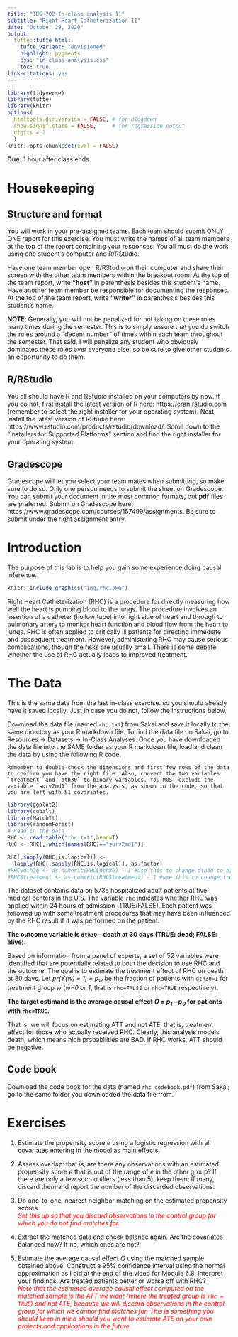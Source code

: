 ```yaml
---
title: "IDS 702 In-class analysis 11"
subtitle: "Right Heart Catheterization II"
date: "October 29, 2020"
output: 
  tufte::tufte_html:
    tufte_variant: "envisioned"
    highlight: pygments
    css: "in-class-analysis.css"
    toc: true
link-citations: yes
---
```


```r
library(tidyverse)
library(tufte)
library(knitr)
options(
  htmltools.dir.version = FALSE, # for blogdown
  show.signif.stars = FALSE,     # for regression output
  digits = 2
  )
knitr::opts_chunk$set(eval = FALSE)
```


**Due:** 1 hour after class ends


# Housekeeping
## Structure and format
You will work in your pre-assigned teams. Each team should submit ONLY ONE report for this exercise. You must write the names of all team members at the top of the report containing your responses. You all must do the work using one student's computer and R/RStudio. 

Have one team member open R/RStudio on their computer and share their screen with the other team members within the breakout room. At the top of the team report, write **"host"** in parenthesis besides this student's name. Have another team member be responsible for documenting the responses. At the top of the team report, write **"writer"** in parenthesis besides this student's name. 

**NOTE**: Generally, you will not be penalized for not taking on these roles many times during the semester. This is to simply ensure that you do switch the roles around a "decent number" of times within each team throughout the semester. That said, I will penalize any student who obviously dominates these roles over everyone else, so be sure to give other students an opportunity to do them.

## R/RStudio
You all should have R and RStudio installed on your computers by now. If you do not, first install the latest version of R here: https://cran.rstudio.com (remember to select the right installer for your operating system). Next, install the latest version of RStudio here: https://www.rstudio.com/products/rstudio/download/. Scroll down to the "Installers for Supported Platforms" section and find the right installer for your operating system.


## Gradescope
Gradescope will let you select your team mates when submitting, so make sure to do so. Only one person needs to submit the sheet on Gradescope. You can submit your document in the most common formats, but **pdf** files are preferred. Submit on Gradescope here: https://www.gradescope.com/courses/157499/assignments. Be sure to submit under the right assignment entry.



# Introduction

The purpose of this lab is to help you gain some experience doing causal inference.

```r
knitr::include_graphics("img/rhc.JPG")
```

Right Heart Catheterization (RHC) is a procedure for directly measuring how well the heart is pumping blood to the lungs. The procedure involves an insertion of a catheter (hollow tube) into right side of heart and through to pulmonary artery to monitor heart function and blood flow from the heart to lungs. RHC is often applied to critically ill patients for directing immediate and subsequent treatment. However, administering RHC may cause serious complications, though the risks are usually small. There is some debate whether the use of RHC actually leads to improved treatment.


# The Data

This is the same data from the last in-class exercise. so you should already have it saved locally. Just in case you do not, follow the instructions below.

Download the data file (named `rhc.txt`) from Sakai and save it locally to the same directory as your R markdown file. To find the data file on Sakai, go to Resources $\rightarrow$ Datasets $\rightarrow$ In-Class Analyses. Once you have downloaded the data file into the SAME folder as your R markdown file, load and clean the data by using the following R code.

```marginfigure
Remember to double-check the dimensions and first few rows of the data to confirm you have the right file. Also, convert the two variables `treatment` and `dth30` to binary variables. You MUST exclude the variable `surv2md1` from the analysis, as shown in the code, so that you are left with 51 covariates.
```

```r
library(ggplot2)
library(cobalt)
library(MatchIt)
library(randomForest)
# Read in the data
RHC <- read.table("rhc.txt",head=T)
RHC <- RHC[,-which(names(RHC)=="surv2md1")]

RHC[,sapply(RHC,is.logical)] <- 
  lapply(RHC[,sapply(RHC,is.logical)], as.factor)
#RHC$dth30 <- as.numeric(RHC$dth30) - 1 #use this to change dth30 to binary 0, 1
#RHC$treatment <- as.numeric(RHC$treatment) - 1 #use this to change treatment to binary 0, 1
```

The dataset contains data on 5735 hospitalized adult patients at five medical centers in the U.S. The variable `rhc` indicates whether RHC was applied within 24 hours of admission (TRUE/FALSE). Each patient was followed up with some treatment procedures that may have been influenced by the RHC result if it was performed on the patient. 

**The outcome variable is `dth30` -- death at 30 days (TRUE: dead; FALSE: alive).**

Based on information from a panel of experts, a set of 52 variables were identified that are potentially related to both the decision to use RHC and the outcome. The goal is to estimate the treatment effect of RHC on death at 30 days. Let *pr(Y(w) = 1) = p<sub>w</sub>* be the fraction of patients with `dth30=1` for treatment group *w* (*w=0* or *1*, that is `rhc=FALSE` or `rhc=TRUE` respectively). 

**The target estimand is the average causal effect *Q = p<sub>1</sub> - p<sub>0</sub>* for patients with `rhc=TRUE`.**

That is, we will focus on estimating ATT and not ATE, that is, treatment effect for those who actually received RHC. Clearly, this analysis models death, which means high probabilities are BAD. If RHC works, ATT should be negative.

<!-- This data is based on the data analysis part of: https://stat.duke.edu/sites/stat.duke.edu/files/site-images/FYE13.pdf (the problem and data are actually slightly different). -->


## Code book  

Download the code book for the data (named `rhc_codebook.pdf`) from Sakai; go to the same folder you downloaded the data file from.


# Exercises

      
1. Estimate the propensity score *e* using a logistic regression with all covariates entering in the model as main effects. 

2. Assess overlap: that is, are there any observations with an estimated propensity score *e* that is out of the range of *e* in the other group? If there are only a few such outliers (less than 5), keep them; If many, discard them and report the number of the discarded observations.

3. Do one-to-one, nearest neighbor matching on the estimated propensity scores.  
  *<font color="red">Set this up so that you discard observations in the control group for which you do not find matches for.</font>*

4. Extract the matched data and check balance again. Are the covariates balanced now? If no, which ones are not?

5. Estimate the average causal effect $Q$ using the matched sample obtained above. Construct a 95% confidence interval using the normal approximation as I did at the end of the video for Module 6.8. Interpret your findings. Are treated patients better or worse off with RHC?  
  *<font color="red">Note that the estimated average causal effect computed on the matched sample is the ATT we want (where the treated group is `rhc = TRUE`) and not ATE, because we will discard observations in the control group for which we cannot find matches for. This is something you should keep in mind should you want to estimate ATE on your own projects and applications in the future.</font>*

<!-- 7. Now estimate the propensity score *e* using Random forests with all the covariates. Assess overlap: that is, are there any observations with an estimated propensity score *e* that is out of the range of *e* in the other group? If there are only a few such outliers (less than 5), keep them; If many, discard them and report the number of the discarded observations. -->

<!-- 8. Using one-to-one, nearest neighbor matching on the new estimated propensity scores from question 7, check balance again. Are the covariates balanced now? If no, which ones are not? -->

<!-- 9. Estimate the average causal effect $Q$ using the new matched sample obtained in question 8. Construct a 95% confidence interval and interpret your findings (use your code from question 6). -->

<!-- 10.  -->
<!-- ```{marginfigure} -->
<!-- Note that this estimated effect is no longer an estimate of *Q = p<sub>1</sub> - p<sub>0</sub>* but intuitively, we can still draw "roughly" the same conclusions from it. -->
<!-- ``` -->
<!-- Using the new matched sample obtained in question 8, fit a logistic regression to the response variable using the main effects of all covariates. Also include the new propensity scores *e* from question 7 as a predictor. Report the estimated causal odds ratio and its corresponding confidence interval. Interpret your findings. Are your overall findings in line with your findings from question 9? -->




<!-- # Acknowledgement -->

<!-- This exercise is based on ideas proposed by [Sam Voisin](https://stat.duke.edu/people/sam-voisin). -->




